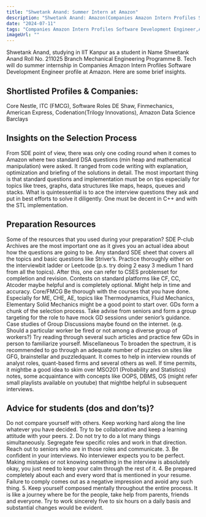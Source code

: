 ```yaml
---
title: "Shwetank Anand: Summer Intern at Amazon"
description: "Shwetank Anand: Amazon(Companies Amazon Intern Profiles Software Development Engineer)"
date: "2024-07-11"
tags: "Companies Amazon Intern Profiles Software Development Engineer,Amazon,Internship"
imageUrl: ""
---
```


Shwetank Anand, studying in IIT Kanpur as a  student in Name Shwetank Anand Roll No.  211025 Branch Mechanical Engineering Programme B. Tech will do
 summer internship in Companies Amazon Intern Profiles Software Development Engineer profile at Amazon. Here are some brief
insights.

## Shortlisted Profiles & Companies:
Core Nestle, ITC (FMCG), Software Roles DE Shaw, Finmechanics, American Express, Codenation(Trilogy Innovations), Amazon Data Science Barclays

## Insights on the Selection Process
From SDE point of view, there was only one coding round when it comes to Amazon where two standard DSA questions (min heap and mathematical manipulation) were asked. It ranged from code writing with explanation, optimization and briefing of the solutions in detail. The most important thing is that standard questions and implementation must be on tips especially for topics like trees, graphs, data structures like maps, heaps, queues and stacks. What is quintessential is to ace the interview questions they ask and put in best efforts to solve it diligently. One must be decent in C++ and with the STL implementation.

##  Preparation Resources
Some of the resources that you used during your preparation? SDE P-club Archives are the most important one as it gives you an actual idea about how the questions are going to be. Any standard SDE sheet that covers all the topics and basic questions like Striver’s. Practice thoroughly either on the interviewbit ladder or Leetcode (p.s. try doing 2 easy 3 medium 1 hard from all the topics). After this, one can refer to CSES problemset for completion and revision. Contests on standard platforms like CF, CC, Atcoder maybe helpful and is completely optional. Might help in time and accuracy. Core/FMCG Be thorough with the courses that you have done. Especially for ME, CHE, AE, topics like Thermodynamics, Fluid Mechanics, Elementary Solid Mechanics might be a good point to start over. GDs form a chunk of the selection process. Take advise from seniors and form a group targeting for the role to have mock GD sessions under senior’s guidance. Case studies of Group Discussions maybe found on the internet. (e.g. Should a particular worker be fired or not among a diverse group of workers?) Try reading through several such articles and practice few GDs in person to familiarize yourself. Miscellaneous To broaden the spectrum, it is recommended to go through an adequate number of puzzles on sites like GFG, brainstellar and puzzledquant. It comes to help in interview rounds of analyst roles, quant-based firms and several others as well. If time permits, it mightbe a good idea to skim over MSO201 (Probability and Statistics) notes, some acquaintance with concepts like OOPS, DBMS, OS (might refer small playlists available on youtube) that mightbe helpful in subsequent interviews.

## Advice for students (dos and don’ts)? 
Do not compare yourself with others. Keep working hard along the line whatever you have decided. Try to be collaborative and keep a learning attitude with your peers. 2. Do not try to do a lot many things simultaneously. Segregate few specific roles and work in that direction. Reach out to seniors who are in those roles and communicate. 3. Be confident in your interviews. No interviewer expects you to be perfect. Making mistakes or not knowing something in the interview is absolutely okay, you just need to keep your calm through the rest of it. 4. Be prepared completely about each and every word that is mentioned in your resume. Failure to comply comes out as a negative impression and avoid any such thing. 5. Keep yourself composed mentally throughout the entire process. It is like a journey where be for the people, take help from parents, friends and everyone. Try to work sincerely five to six hours on a daily basis and substantial changes would be evident.

